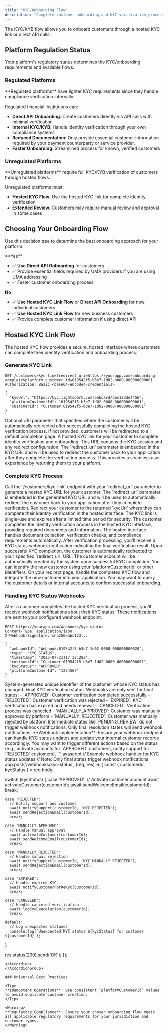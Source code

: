```yaml
---
title: "KYC/Onboarding Flow"
description: "Complete customer onboarding and KYC verification process"
---
```


<Info>
The KYC/KYB flow allows you to onboard customers through a hosted KYC link or direct API calls.
</Info>

## Platform Regulation Status

Your platform's regulatory status determines the KYC/onboarding requirements and available flows.

### Regulated Platforms

<Check>
**Regulated platforms** have lighter KYC requirements since they handle compliance verification internally.
</Check>

Regulated financial institutions can:

- **Direct API Onboarding**: Create customers directly via API calls with minimal verification
- **Internal KYC/KYB**: Handle identity verification through your own compliance systems
- **Reduced Documentation**: Only provide essential customer information required by your payment counterparty or service provider.
- **Faster Onboarding**: Streamlined process for known, verified customers

### Unregulated Platforms

<Warning>
**Unregulated platforms** require full KYC/KYB verification of customers through hosted flows.
</Warning>

Unregulated platforms must:

- **Hosted KYC Flow**: Use the hosted KYC link for complete identity verification
- **Extended Review**: Customers may require manual review and approval in some cases

## Choosing Your Onboarding Flow

Use this decision tree to determine the best onboarding approach for your platform:

<AccordionGroup>
<Accordion title="Are you a regulated financial institution?">
**Yes**

- ✅ **Use Direct API Onboarding** for customers
- ✅ Provide essential fields required by UMA providers if you are using UMA addressing
- ✅ Faster customer onboarding process

**No**

- ✅ **Use Hosted KYC Link Flow** or **Direct API Onboarding** for new individual customers
- ✅ **Use Hosted KYC Link Flow** for new business customers
- ✅ Provide complete customer information if using direct API
</Accordion>
</AccordionGroup>

## Hosted KYC Link Flow

The hosted KYC flow provides a secure, hosted interface where customers can complete their identity verification and onboarding process.

### Generate KYC Link


```http GET /customers/kyc-link
GET /customers/kyc-link?redirect_uri=https://yourapp.com/onboarding-complete&platform_customer_id=019542f5-b3e7-1d02-0000-000000000001
Authorization: Basic <base64-encoded-credentials>

{
  "kycUrl": "https://kyc.lightspark.com/onboard/abc123def456",
  "platformCustomerId": "019542f5-b3e7-1d02-0000-000000000001",
  "customerId": "Customer:019542f5-b3e7-1d02-0000-000000000001"
}
```

<ParamField query="redirect_uri" type="string">
Optional URI parameter that specifies where the customer will be automatically redirected after successfully completing the hosted KYC verification process. If not provided, customers will be redirected to a default completion page.
</ParamField>

<ResponseField name="kycUrl" type="string" required>
A hosted KYC link for your customer to complete identity verification and onboarding. This URL contains the KYC session and any redirect configuration.
</ResponseField>

<Note>
The `redirect_uri` parameter is embedded in the KYC URL and will be used to redirect the customer back to your application after they complete the verification process. This provides a seamless user experience by returning them to your platform.
</Note>

### Complete KYC Process

<Steps>
<Step title="Generate KYC Link">
  Call the `/customers/kyc-link` endpoint with your `redirect_uri` parameter to generate a hosted KYC URL for your customer.
  
  <Note>
  The `redirect_uri` parameter is embedded in the generated KYC URL and will be used to automatically redirect the customer back to your application after they complete verification.
  </Note>
</Step>

<Step title="Redirect Customer">
  Redirect your customer to the returned `kycUrl` where they can complete their identity verification in the hosted interface.
  
  <Warning>
  The KYC link is single-use and expires after a limited time period for security.
  </Warning>
</Step>

<Step title="Customer Completes Verification">
  The customer completes the identity verification process in the hosted KYC interface, providing required documents and information.
  
  <Info>
  The hosted interface handles document collection, verification checks, and compliance requirements automatically.
  </Info>
  
  <Note>
  After verification processing, you'll receive a KYC status webhook notification indicating the final verification result.
  </Note>
</Step>

<Step title="Automatic Redirect">
  Upon successful KYC completion, the customer is automatically redirected to your specified `redirect_uri` URL.
  
  <Check>
  The customer account will be automatically created by the system upon successful KYC completion. You can identify the new customer using your `platformCustomerId` or other identifiers.
  </Check>
</Step>

<Step title="Handle Completion">
  On your redirect page, handle the completed KYC flow and integrate the new customer into your application.
  
  <Tip>
  You may want to query the customer details or internal accounts to confirm successful onboarding.
  </Tip>
</Step>
</Steps>

### Handling KYC Status Webhooks

After a customer completes the hosted KYC verification process, you'll receive webhook notifications about their KYC status. These notifications are sent to your configured webhook endpoint.

```http POST Your Webhook Endpoint
POST https://yourapp.com/webhooks/kyc-status
Content-Type: application/json
X-Webhook-Signature: sha256=abc123...

{
  "webhookId": "Webhook:019542f5-b3e7-1d02-0000-000000000020",
  "type": "KYC_STATUS",
  "timestamp": "2023-07-21T17:32:28Z",
  "customerId": "Customer:019542f5-b3e7-1d02-0000-000000000001",
  "kycStatus": "APPROVED",
  "platformCustomerId": "1234567"
}
```

<ResponseField name="customerId" type="string" required>
System-generated unique identifier of the customer whose KYC status has changed.
</ResponseField>

<ResponseField name="kycStatus" type="string" required>
Final KYC verification status. Webhooks are only sent for final states:
- `APPROVED`: Customer verification completed successfully
- `REJECTED`: Customer verification was rejected
- `EXPIRED`: KYC verification has expired and needs renewal
- `CANCELED`: Verification process was canceled
- `MANUALLY_APPROVED`: Customer was manually approved by platform
- `MANUALLY_REJECTED`: Customer was manually rejected by platform
</ResponseField>

<Note>
Intermediate states like `PENDING_REVIEW` do not trigger webhook notifications. Only final resolution states will send webhook notifications.
</Note>

<Tip>
**Webhook Implementation**: Ensure your webhook endpoint can handle KYC status updates and update your internal customer records accordingly. You may want to trigger different actions based on the status (e.g., activate accounts for `APPROVED` customers, notify support for `REJECTED` customers).
</Tip>

<AccordionGroup>
<Accordion title="Example Webhook Handler">
```javascript
// Example webhook handler for KYC status updates
// Note: Only final states trigger webhook notifications
app.post('/webhooks/kyc-status', (req, res) => {
  const { customerId, kycStatus } = req.body;
  
  switch (kycStatus) {
    case 'APPROVED':
      // Activate customer account
      await activateCustomer(customerId);
      await sendWelcomeEmail(customerId);
      break;
      
    case 'REJECTED':
      // Notify support and customer
      await notifySupport(customerId, 'KYC_REJECTED');
      await sendRejectionEmail(customerId);
      break;
      
    case 'MANUALLY_APPROVED':
      // Handle manual approval
      await activateCustomer(customerId);
      await sendWelcomeEmail(customerId);
      break;
      
    case 'MANUALLY_REJECTED':
      // Handle manual rejection
      await notifySupport(customerId, 'KYC_MANUALLY_REJECTED');
      await sendRejectionEmail(customerId);
      break;
      
    case 'EXPIRED':
      // Handle expired KYC
      await notifyCustomerForReKyc(customerId);
      break;
      
    case 'CANCELED':
      // Handle canceled verification
      await logKycCancelation(customerId);
      break;
      
    default:
      // Log unexpected statuses
      console.log(`Unexpected KYC status ${kycStatus} for customer ${customerId}`);
  }
  
  res.status(200).send('OK');
});
```
</Accordion>
</AccordionGroup>

### Universal Best Practices

<Tip>
**Idempotent Operations**: Use consistent `platformCustomerId` values to avoid duplicate customer creation.
</Tip>

<Warning>
**Regulatory Compliance**: Ensure your chosen onboarding flow meets all applicable regulatory requirements for your jurisdiction and customer types.
</Warning>

